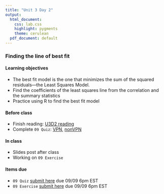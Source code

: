 ```yaml
---
title: "Unit 3 Day 2"
output: 
  html_document:
    css: lab.css
    highlight: pygments
    theme: cerulean
  pdf_document: default
---
```


### Finding the line of best fit

#### Learning objectives 
* The best fit model is the one that minimizes the sum of the squared residuals—the Least Squares Model.
* Find the coefficients of the least squares line from the correlation and the summary statistics
* Practice using R to find the best fit model


#### Before class
* Finish reading: [U3D2 reading](https://piazza.com/class_profile/get_resource/kcqqet0ou724kc/keosr4qet6f7al)
* Complete `09 Quiz`: [VPN](http://138.110.84.108:3838/sshan/quiz/Unit3/#section-quiz-1), [nonVPN](http://159.89.233.150:3838/stat140/quiz/Unit3/#section-quiz-1)

#### In class
* Slides post after class
* Working on `09 Exercise`

#### Items due
* `09 Quiz` [submit here](https://moodle.mtholyoke.edu/mod/assign/view.php?id=563884) due 09/09 6pm EST
* `09 Exercise` [submit here](https://moodle.mtholyoke.edu/mod/assign/view.php?id=563887) due 09/09 6pm EST